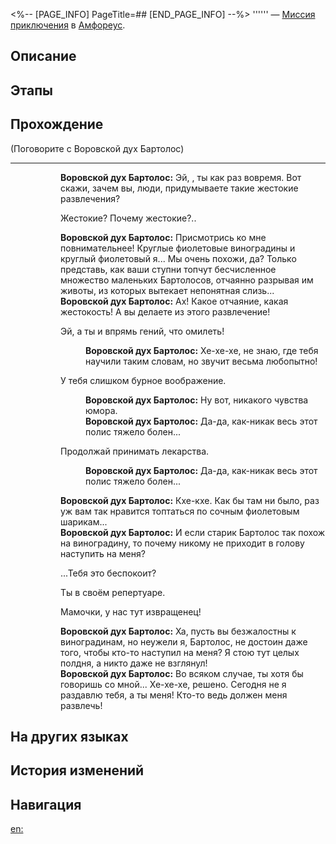 <%-- [PAGE_INFO]
PageTitle=##
[END_PAGE_INFO] --%>
{{Дополнить|Диалоги.}}
{{Миссия Инфобокс
|id              = 3040110
|Название        = 
|Изображение     = Миссия .png
|Тип             = Миссия приключения
|Событие         = 
|Глава           = 
|Условия         = Завершена [[Миссия Освоения]] «[[О время, пронеси меня через тысячи лет]]»
|Персонажи       = Воровской дух Бартолос; Первопроходец
|СтартЛокация    = [[Амфореус]] — [[Поющий берег Стиксия]]
|Мир             = Амфореус
|Предыдущая      = 
|Следующая       = 
|Награды         = Звёздный нефрит*40; Беспорядочная амброзия*60
}}
'''''' — [[Миссия приключения]] в [[Амфореус]].

==Описание==
{{Описание|<!--официальное описание из Перекрёстка судеб-->}}

==Этапы==


==Прохождение==
{{Дополнить}}

;(Поговорите с Воровской дух Бартолос)
----
::'''Воровской дух Бартолос:''' Эй, {{MC|ж=подруга|м=друг}}, ты как раз вовремя. Вот скажи, зачем вы, люди, придумываете такие жестокие развлечения?
::{{Диалог|Стрелка}} Жестокие? Почему жестокие?..
::'''Воровской дух Бартолос:''' Присмотрись ко мне повнимательнее! Круглые фиолетовые виноградины и круглый фиолетовый я... Мы очень похожи, да? Только представь, как ваши ступни топчут бесчисленное множество маленьких Бартолосов, отчаянно разрывая им животы, из которых вытекает непонятная слизь...
::'''Воровской дух Бартолос:''' Ах! Какое отчаяние, какая жестокость! А вы делаете из этого развлечение!
::{{Диалог|Стрелка}} Эй, а ты и впрямь гений, что омилеть!
:::'''Воровской дух Бартолос:''' Хе-хе-хе, не знаю, где тебя научили таким словам, но звучит весьма любопытно!
::{{Диалог|Стрелка}} У тебя слишком бурное воображение.
:::'''Воровской дух Бартолос:''' Ну вот, никакого чувства юмора.
:::'''Воровской дух Бартолос:''' Да-да, как-никак весь этот полис тяжело болен...
::{{Диалог|Стрелка}} Продолжай принимать лекарства.
:::'''Воровской дух Бартолос:''' Да-да, как-никак весь этот полис тяжело болен...
::'''Воровской дух Бартолос:''' Кхе-кхе. Как бы там ни было, раз уж вам так нравится топтаться по сочным фиолетовым шарикам...
::'''Воровской дух Бартолос:''' И если старик Бартолос так похож на виноградину, то почему никому не приходит в голову наступить на меня?
::{{Диалог|Стрелка}} ...Тебя это беспокоит?
::{{Диалог|Стрелка}} Ты в своём репертуаре.
::{{Диалог|Стрелка}} Мамочки, у нас тут извращенец!
::'''Воровской дух Бартолос:''' Ха, пусть вы безжалостны к виноградинам, но неужели я, Бартолос, не достоин даже того, чтобы кто-то наступил на меня? Я стою тут целых полдня, а никто даже не взглянул!
::'''Воровской дух Бартолос:''' Во всяком случае, ты хотя бы говоришь со мной... Хе-хе-хе, решено. Сегодня не я раздавлю тебя, а ты меня! Кто-то ведь должен меня развлечь!
:;(Enter battle)
:::{{tx|Enemy list missing}}
:;(If {{cx}}<!--SubMission Finish: 304011003-->)
:::'''Воровской дух Бартолос:''' Кхе-кхе! Так или иначе, никому не нужному коротышке Бартолосу наконец удалось поучаствовать хоть в каком-то развлечении. Это событие стоит отметить!
:;(If {{cx}}<!--SubMission not Finish: 304011003-->)
:::'''Воровской дух Бартолос:''' Ох-ох-ох, как хорошо и приятно! А ты неплохо справляешься с массажем!
:::{{Диалог|Стрелка}} Ну, хватит! Теперь ты доволен?!
:::{{Диалог|Стрелка}} Звучит так, будто это ты победил...
:::{{Диалог|Стрелка}} Что-то я не вижу, чтобы у тебя из брюха вытекала слизь.
::::'''Воровской дух Бартолос:''' Что? Так ты сейчас всерьёз меня {{MC|ж=дубасила|м=дубасил}}? Вот те раз! Похоже, мне повезло сдаться достаточно быстро, чтобы сохранить брюхо целым...
:::'''Воровской дух Бартолос:''' Кхе-кхе! Так или иначе, никому не нужному коротышке Бартолосу наконец удалось поучаствовать хоть в каком-то развлечении. Это событие стоит отметить!
:::'''Воровской дух Бартолос:''' Эх, а ведь были годы, когда о разбойнике Бартолосе шла слава по всему миру. Даже Кефал и Танатос, завидев меня, вежливо уступали дорогу. А сейчас что же? Может, я слишком преуспел в искусстве быть невидимым? Стою здесь уже полдня, а только ты меня и {{MC|ж=заметила|м=заметил}}.
:::'''Воровской дух Бартолос:''' Хоть люди и говорят, что только великие мастера могут спрятаться на виду... всё же, став непобедимым, чувствуешь одиночество и пустоту.
:::'''Воровской дух Бартолос:''' Твои серые волосы кажутся мне знакомыми... Как бы то ни было, приходи ко мне почаще, хорошо? Я ведь тоже хочу насладиться семейными радостями старшего поколения!
:::'''Воровской дух Бартолос:''' Кхе-кхе. Шучу. Если тебе так не нравятся шуточки про семью, просто забудь, что я сказал.

{{Диалог Конец}}

==На других языках==
{{На других языках
|en   = 
|zhs  = 
|zht  = 
|ja   = 
|ko   = 
|es   = 
|fr   = 
|ru   = 
|th   = 
|vi   = 
|de   = 
|id   = 
|pt   = 
}}

==История изменений==
{{История изменений|3.5}}

==Навигация==
{{Миссия приключения Навбокс|Глава }}

[[en:]]
